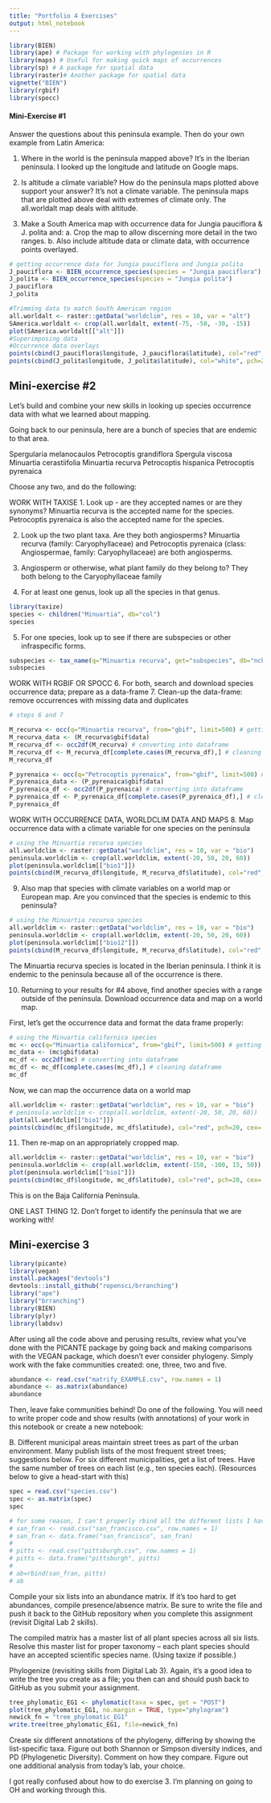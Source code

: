 ```yaml
---
title: "Portfolio 4 Exercises"
output: html_notebook
---
```


```r
library(BIEN)
library(ape) # Package for working with phylogenies in R
library(maps) # Useful for making quick maps of occurrences
library(sp) # A package for spatial data
library(raster)# Another package for spatial data 
vignette("BIEN")
library(rgbif)
library(spocc)
```

#### Mini-Exercise #1 

Answer the questions about this peninsula example. Then do your own example from Latin America:

1. Where in the world is the peninsula mapped above?
   It's in the Iberian peninsula. I looked up the longitude and latitude on Google maps.
   
2. Is altitude a climate variable? How do the peninsula maps plotted above support your answer?
   It's not a climate variable. The peninsula maps that are plotted above deal with extremes of climate only. The all.worldalt map deals with altitude.
   
3. Make a South America map with occurrence data for Jungia pauciflora & J. polita and:
          a. Crop the map to allow discerning more detail in the two ranges.
          b. Also include altitude data or climate data, with occurrence points overlayed.

```r
# getting occurrence data for Jungia pauciflora and Jungia polita
J_pauciflora <- BIEN_occurrence_species(species = "Jungia pauciflora")
J_polita <- BIEN_occurrence_species(species = "Jungia polita")
J_pauciflora
J_polita
```


```r
#Trimming data to match South American region
all.worldalt <- raster::getData("worldclim", res = 10, var = "alt")
SAmerica.worldalt <- crop(all.worldalt, extent(-75, -50, -30, -15))
plot(SAmerica.worldalt[["alt"]])
#Superimposing data
#Occurrence data overlays
points(cbind(J_pauciflora$longitude, J_pauciflora$latitude), col="red", pch=20, cex=.8)
points(cbind(J_polita$longitude, J_polita$latitude), col="white", pch=20, cex=.8)
```


## Mini-exercise #2

Let's build and combine your new skills in looking up species occurrence data with what we learned about mapping. 

Going back to our peninsula, here are a bunch of species that are endemic to that area.

Spergularia melanocaulos
Petrocoptis grandiflora
Spergula viscosa
Minuartia cerastiifolia
Minuartia recurva
Petrocoptis hispanica
Petrocoptis pyrenaica

Choose any two, and do the following:

WORK WITH TAXISE
1. Look up - are they accepted names or are they synonyms?
Minuartia recurva is the accepted name for the species. Petrocoptis pyrenaica is also the accepted name for the species.

2. Look up the two plant taxa. Are they both angiosperms?
Minuartia recurva (family: Caryophyllaceae) and Petrocoptis pyrenaica (class: Angiospermae, family: Caryophyllaceae) are both angiosperms.

3. Angiosperm or otherwise, what plant family do they belong to?
They both belong to the Caryophyllaceae family

4. For at least one genus, look up all the species in that genus.
```r
library(taxize)
species <- children("Minuartia", db="col")
species
```


5. For one species, look up to see if there are subspecies or other infraspecific forms.

```r
subspecies <- tax_name(q="Minuartia recurva", get="subspecies", db="ncbi")
subspecies
```


WORK WITH RGBIF OR SPOCC
6. For both, search and download species occurrence data; prepare as a data-frame
7. Clean-up the data-frame:  remove occurrences with missing data and duplicates

```r
# steps 6 and 7

M_recurva <- occ(q="Minuartia recurva", from="gbif", limit=500) # getting occurrence data
M_recurva_data <- (M_recurva$gbif$data)
M_recurva_df <- occ2df(M_recurva) # converting into dataframe
M_recurva_df <- M_recurva_df[complete.cases(M_recurva_df),] # cleaning dataframe
M_recurva_df

P_pyrenaica <- occ(q="Petrocoptis pyrenaica", from="gbif", limit=500) # getting occurrence data
P_pyrenaica_data <- (P_pyrenaica$gbif$data)
P_pyrenaica_df <- occ2df(P_pyrenaica) # converting into dataframe
P_pyrenaica_df <- P_pyrenaica_df[complete.cases(P_pyrenaica_df),] # cleaning dataframe
P_pyrenaica_df
```


WORK WITH OCCURRENCE DATA, WORLDCLIM DATA AND MAPS
8. Map occurrence data with a climate variable for one species on the peninsula

```r
# using the Minuartia recurva species
all.worldclim <- raster::getData("worldclim", res = 10, var = "bio")
peninsula.worldclim <- crop(all.worldclim, extent(-20, 50, 20, 60))
plot(peninsula.worldclim[["bio1"]])
points(cbind(M_recurva_df$longitude, M_recurva_df$latitude), col="red", pch=20, cex=.8)
```

9. Also map that species with climate variables on a world map or European map. Are you convinced that the species is endemic to this peninsula?

```r
# using the Minuartia recurva species
all.worldclim <- raster::getData("worldclim", res = 10, var = "bio")
peninsula.worldclim <- crop(all.worldclim, extent(-20, 50, 20, 60))
plot(peninsula.worldclim[["bio12"]])
points(cbind(M_recurva_df$longitude, M_recurva_df$latitude), col="red", pch=20, cex=.8)
```

The Minuartia recurva species is located in the Iberian peninsula. I think it is endemic to the peninsula because all of the occurrence is there. 

10. Returning to your results for #4 above, find another species with a range outside of the  peninsula. Download occurrence data and map on a world map. 

First, let's get the occurrence data and format the data frame properly:
```r
# using the Minuartia californica species
mc <- occ(q="Minuartia californica", from="gbif", limit=500) # getting occurrence data
mc_data <- (mc$gbif$data)
mc_df <- occ2df(mc) # converting into dataframe
mc_df <- mc_df[complete.cases(mc_df),] # cleaning dataframe
mc_df
```

Now, we can map the occurrence data on a world map
```r
all.worldclim <- raster::getData("worldclim", res = 10, var = "bio")
# peninsula.worldclim <- crop(all.worldclim, extent(-20, 50, 20, 60))
plot(all.worldclim[["bio1"]])
points(cbind(mc_df$longitude, mc_df$latitude), col="red", pch=20, cex=.8)
```

11. Then re-map on an appropriately cropped map.

```r
all.worldclim <- raster::getData("worldclim", res = 10, var = "bio")
peninsula.worldclim <- crop(all.worldclim, extent(-150, -100, 15, 50))
plot(peninsula.worldclim[["bio1"]])
points(cbind(mc_df$longitude, mc_df$latitude), col="red", pch=20, cex=.8)
```

This is on the Baja California Peninsula.

ONE LAST THING
12. Don't forget to identify the peninsula that we are working with!


## Mini-exercise 3

```r
library(picante)
library(vegan)
install.packages("devtools")
devtools::install_github("ropensci/brranching")
library("ape")
library("brranching")
library(BIEN)
library(plyr)
library(labdsv)
```


After using all the code above and perusing results, review what you've done with the PICANTE package by going back and making comparisons with the VEGAN package, which doesn't ever consider phylogeny. Simply work with the fake communities created: one, three, two and five.

```r
abundance <- read.csv("matrify_EXAMPLE.csv", row.names = 1)
abundance <- as.matrix(abundance)
abundance
```


Then, leave fake communities behind! Do one of the following. You will need to write proper code and show results (with annotations) of your work in this notebook or create a new notebook: 

B. Different municipal areas maintain street trees as part of the urban environment. Many publish lists of the most frequent street trees; suggestions below. For six different municipalities, get a list of trees. Have the same number of trees on each list (e.g., ten species each).  (Resources below to give a head-start with this)

```r
spec = read.csv("species.csv")
spec <- as.matrix(spec)
spec

# for some reason, I can't properly rbind all the different lists I have.
# san_fran <- read.csv("san_francisco.csv", row.names = 1)
# san_fran <- data.frame("san_francisco", san_fran)
# 
# pitts <- read.csv("pittsburgh.csv", row.names = 1)
# pitts <- data.frame("pittsburgh", pitts)
# 
# ab=rbind(san_fran, pitts)
# ab
```


Compile your six lists into an abundance matrix. If it's too hard to get abundances, compile presence/absence matrix. Be sure to write the file and push it back to the GitHub repository when you complete this assignment (revisit Digital Lab 2 skills). 

The compiled matrix has a master list of all plant species across all six lists. Resolve this master list for proper taxonomy -- each plant species should have an accepted scientific species name. (Using taxize if possible.)

Phylogenize (revisiting skills from Digital Lab 3). Again, it's a good idea to write the tree you create as a file; you then can and should push back to GitHub as you submit your assignment. 

```r
tree_phylomatic_EG1 <- phylomatic(taxa = spec, get = "POST")
plot(tree_phylomatic_EG1, no.margin = TRUE, type="phylogram")
newick_fn = "tree_phylomatic_EG1"
write.tree(tree_phylomatic_EG1, file=newick_fn)
```

Create six different annotations of the phylogeny, differing by showing the list-specific taxa. 
Figure out both Shannon or Simpson diversity indices, and PD (Phylogenetic Diversity). Comment on how they compare. Figure out one additional analysis from today's lab, your choice. 


I got really confused about how to do exercise 3. I'm planning on going to OH and working through this. 


